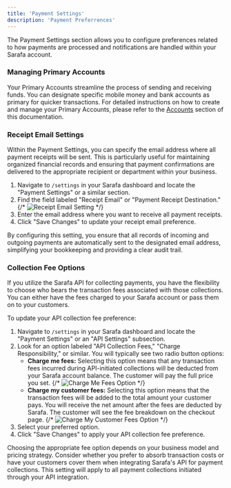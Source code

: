 ```yaml
---
title: 'Payment Settings'
description: 'Payment Preferrences'
---
```


The Payment Settings section allows you to configure preferences related to how payments are processed and notifications are handled within your Sarafa account.

### Managing Primary Accounts

Your Primary Accounts streamline the process of sending and receiving funds. You can designate specific mobile money and bank accounts as primary for quicker transactions. For detailed instructions on how to create and manage your Primary Accounts, please refer to the [Accounts](#accounts) section of this documentation.

### Receipt Email Settings

Within the Payment Settings, you can specify the email address where all payment receipts will be sent. This is particularly useful for maintaining organized financial records and ensuring that payment confirmations are delivered to the appropriate recipient or department within your business.

1.  Navigate to `/settings` in your Sarafa dashboard and locate the "Payment Settings" or a similar section.
2.  Find the field labeled "Receipt Email" or "Payment Receipt Destination."
    {/* <Image src="/images/receipt-email-setting-placeholder.png" alt="Receipt Email Setting" /> */}
3.  Enter the email address where you want to receive all payment receipts.
4.  Click "Save Changes" to update your receipt email preference.

By configuring this setting, you ensure that all records of incoming and outgoing payments are automatically sent to the designated email address, simplifying your bookkeeping and providing a clear audit trail.

### Collection Fee Options

If you utilize the Sarafa API for collecting payments, you have the flexibility to choose who bears the transaction fees associated with those collections. You can either have the fees charged to your Sarafa account or pass them on to your customers.

To update your API collection fee preference:

1.  Navigate to `/settings` in your Sarafa dashboard and locate the "Payment Settings" or an "API Settings" subsection.
2.  Look for an option labeled "API Collection Fees," "Charge Responsibility," or similar. You will typically see two radio button options:
    * **Charge me fees:** Selecting this option means that any transaction fees incurred during API-initiated collections will be deducted from your Sarafa account balance. The customer will pay the full price you set.
        {/* <Image src="/images/charge-me-fees-placeholder.png" alt="Charge Me Fees Option" /> */}
    * **Charge my customer fees:** Selecting this option means that the transaction fees will be added to the total amount your customer pays. You will receive the net amount after the fees are deducted by Sarafa. The customer will see the fee breakdown on the checkout page.
        {/* <Image src="/images/charge-customer-fees-placeholder.png" alt="Charge My Customer Fees Option" /> */}
3.  Select your preferred option.
4.  Click "Save Changes" to apply your API collection fee preference.

Choosing the appropriate fee option depends on your business model and pricing strategy. Consider whether you prefer to absorb transaction costs or have your customers cover them when integrating Sarafa's API for payment collections. This setting will apply to all payment collections initiated through your API integration.

